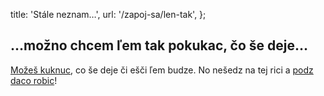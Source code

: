   title: 'Stále neznam…',
  url: '/zapoj-sa/len-tak',
};

## …možno chcem ľem tak pokukac, čo še deje…

[Možeš kuknuc](https://trello.com/b/uMX9muz0/roadmap), co še deje či ešči ľem budze. No nešedz na tej rici a [podz daco robic](/zapoj-sa)!
